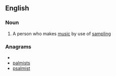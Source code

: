 ==English==

===Noun===
{{en-noun}}

#{{music}} A person who makes [[music]] by use of [[sampling]]

===Anagrams===
* {{alphagram|ailmpsst}}
* [[palmists#English|palmists]]
* [[psalmist#English|psalmist]]